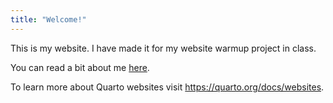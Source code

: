 ```yaml
---
title: "Welcome!"
---
```


This is my website. I have made it for my website warmup project in class.

You can read a bit about me [here](about.html).


To learn more about Quarto websites visit <https://quarto.org/docs/websites>.
